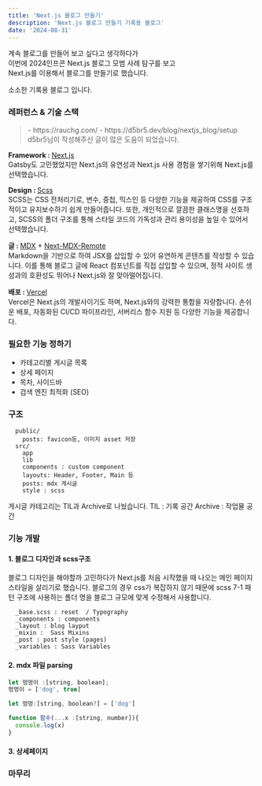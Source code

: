 ```yaml
---
title: 'Next.js 블로그 만들기'
description: 'Next.js 블로그 만들기 기록용 블로그'
date: '2024-08-31'
---
```


계속 블로그를 만들어 보고 싶다고 생각하다가  
이번에 2024인프콘 Next.js 블로그 모범 사례 탐구를 보고   
Next.js를 이용해서 블로그를 만들기로 했습니다. 

소소한 기록용 블로그 입니다. 





### 레퍼런스 & 기술 스택
<blockquote>
- https://rauchg.com/
- https://d5br5.dev/blog/nextjs_blog/setup  
d5br5님이 작성해주신 글이 많은 도움이 되었습니다. 
</blockquote>


<b>Framework : </b>[Next.js](https://nextjs.org/)  
Gatsby도 고민했었지만 Next.js의 유연성과 Next.js 사용 경험을 쌓기위해 Next.js를 선택했습니다.  

<b>Design  : </b>[Scss](https://sass-lang.com/)  
SCSS는 CSS 전처리기로, 변수, 중첩, 믹스인 등 다양한 기능을 제공하여 CSS를 구조적이고 유지보수하기 쉽게 만들어줍니다. 또한, 개인적으로 깔끔한 클래스명을 선호하고, SCSS의 폴더 구조를 통해 스타일 코드의 가독성과 관리 용이성을 높일 수 있어서 선택했습니다.  

<b>글 : </b>[MDX](https://mdxjs.com/) + [Next-MDX-Remote](https://github.com/hashicorp/next-mdx-remote#react-server-components-rsc--nextjs-app-directory-support)  
Markdown을 기반으로 하여 JSX를 삽입할 수 있어 유연하게 콘텐츠를 작성할 수 있습니다. 이를 통해 블로그 글에 React 컴포넌트를 직접 삽입할 수 있으며, 정적 사이트 생성과의 호환성도 뛰어나 Next.js와 잘 맞아떨어집니다.  

<b>배포 : </b>[Vercel](https://vercel.com/dashboard)  
Vercel은 Next.js의 개발사이기도 하며, Next.js와의 강력한 통합을 자랑합니다. 손쉬운 배포, 자동화된 CI/CD 파이프라인, 서버리스 함수 지원 등 다양한 기능을 제공합니다. 


### 필요한 기능 정하기
- 카테고리별 게시글 목록
- 상세 페이지
- 목차, 사이드바
- 검색 엔진 최적화 (SEO)  


### 구조
```
  public/
    posts: favicon등, 이미지 asset 저장
  src/
    app
    lib 
    components : custom component
    layouts: Header, Footer, Main 등
    posts: mdx 게시글 
    style : scss
```

 게시글 카테고리는 TIL과 Archive로 나눴습니다.
 TIL : 기록 공간 
 Archive : 작업물 공간 


### 기능 개발

#### 1. 블로그 디자인과 scss구조
블로그 디자인을 해야할까 고민하다가 Next.js를 처음 시작했을 때 나오는 메인 페이지 스타일을 살리기로 했습니다. 블로그의 경우 css가 복잡하지 않기 때문에 scss 7-1 패턴 구조에 사용하는 폴더 명을 블로그 규모에 맞게 수정해서 사용합니다.
```
  _base.scss : reset  / Typography 
  _components : components
  _layout : blog layput
  _mixin :  Sass Mixins
  _post : post style (pages)
  _variables : Sass Variables
```

  
#### 2. mdx 파일 parsing

```js title="lib/post.ts" showLineNumbers
let 멍멍이 :[string, boolean];
멍멍이 = ['dog', true]

let 멍멍:[string, boolean?] = ['dog']

function 함수(...x :[string, number]){
  console.log(x)
}
```

#### 3. 상세페이지



### 마무리